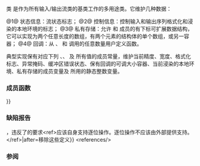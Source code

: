 {{cpp/title|ios_base}}
{{cpp/io/ios_base/navbar}}
{{ddcl|header=ios|
class ios_base;
}}

类 {{tt|ios_base}} 是作为所有输入/输出流类的基类工作的多用途类。它维护几种数据：

@1@ 状态信息：流状态标志；
@2@ 控制信息：控制输入和输出序列格式化和浸染的本地环境的标志；
@3@ 私有存储：允许 {{c/core|long}} 和 {{c/core|void*}} 成员的有下标可扩展数据结构，它可以实现为两个任意长度的数组，有两个元素的结构体的单个数组，或另一容器；
@4@ 回调：从 {{ltf|cpp/io/ios_base/imbue}}、{{lc|std::basic_ios::copyfmt()}} 和 {{ltf|cpp/io/ios_base/~ios_base}} 调用的任意数量用户定义函数。

典型实现保有对应下列 {{ltt|cpp/io/ios_base/fmtflags}}、{{ltt|cpp/io/ios_base/iostate}}、{{ltt|cpp/io/ios_base/openmode}} 及 {{ltt|cpp/io/ios_base/seekdir}} 所有值的成员常量，维护当前精度、宽度、格式化标志、异常掩码、缓冲区错误状态、保有回调的可调大小容器、当前浸染的本地环境、私有存储的成员变量及 {{ltf|cpp/io/ios_base/xalloc}} 所用的静态整数变量。

===成员函数===
{{dsc begin}}
{{dsc inc|cpp/io/ios_base/dsc constructor}}
{{dsc inc|cpp/io/ios_base/dsc destructor}}
{{dsc inc|cpp/io/ios_base/dsc operator{{=}}}}

{{dsc h2|格式化}}
{{dsc inc|cpp/io/ios_base/dsc flags}}
{{dsc inc|cpp/io/ios_base/dsc setf}}
{{dsc inc|cpp/io/ios_base/dsc unsetf}}
{{dsc inc|cpp/io/ios_base/dsc precision}}
{{dsc inc|cpp/io/ios_base/dsc width}}

{{dsc h2|本地环境}}
{{dsc inc|cpp/io/ios_base/dsc imbue}}
{{dsc inc|cpp/io/ios_base/dsc getloc}}

{{dsc h2|内部可扩展数组}}
{{dsc inc|cpp/io/ios_base/dsc xalloc}}
{{dsc inc|cpp/io/ios_base/dsc iword}}
{{dsc inc|cpp/io/ios_base/dsc pword}}

{{dsc h2|杂项}}
{{dsc inc|cpp/io/ios_base/dsc register_callback}}
{{dsc inc|cpp/io/ios_base/dsc sync_with_stdio}}

{{dsc h1 |成员类}}
{{dsc inc|cpp/io/ios_base/dsc failure}}
{{dsc inc|cpp/io/ios_base/dsc Init}}
{{dsc end}}

{{dsc begin}}
{{dsc h1|成员类型与常量}}
{{dsc hitem|类型|解释}}
{{dsc inc|cpp/io/ios_base/dsc openmode}}
{{dsc inc|cpp/io/ios_base/dsc fmtflags}}
{{dsc inc|cpp/io/ios_base/dsc iostate}}
{{dsc inc|cpp/io/ios_base/dsc seekdir}}
{{dsc inc|cpp/io/ios_base/dsc event}}
{{dsc inc|cpp/io/ios_base/dsc event_callback}}
{{dsc end}}
{{rev begin}}
{{rev|until=c++17|
{{dsc begin}}
{{dsc h2|弃用的成员类型}}
{{dsc hitem |类型|解释}}
{{dsc|{{tt|io_state}}{{mark deprecated}}|可以像 {{tt|iostate}} 一样使用的整数类型}}
{{dsc|{{tt|open_mode}}{{mark deprecated}}|可以像 {{tt|openmode}} 一样使用的整数类型}}
{{dsc|{{tt|seek_dir}}{{mark deprecated}}|可以像 {{tt|seekdir}} 一样使用的整数类型}}
{{dsc|{{tt|streamoff}}{{mark deprecated}}|可以像 {{tt|off_type}} 一样使用的未指定类型，不必是 {{lc|std::streamoff}}}}
{{dsc|{{tt|streampos}}{{mark deprecated}}|可以像 {{tt|pos_type}} 一样使用的未指定类型，不必是 {{lc|std::streampos}}}}
{{dsc end}}
}}
{{rev end}}

===缺陷报告===
{{dr list begin}}
{{dr list item|wg=lwg|dr=1357|paper=N3110|std=C++98|before={{tt|std::ios_base}} 为类型 {{tt|openmode}}、{{tt|fmtflags}} 和 {{tt|iostate}} 定义了 {{c/core|operator~}}、&lt;br&gt;{{c/core|operator&amp;}} 和 {{c/core|operator{{!}}}}，违反了{{named req|BitmaskType}}的要求&lt;ref&gt;{{named req|BitmaskType}}应该自身支持逐位操作。逐位操作不应该由外部提供支持。&lt;/ref&gt;|after=移除这些定义}}
{{dr list end}}
&lt;references/&gt;

===参阅===
{{dsc begin}}
{{dsc inc|cpp/io/dsc basic_ios}}
{{dsc end}}

{{langlinks|de|en|es|fr|it|ja|pt|ru}}